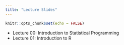 ```yaml
---
title: "Lecture Slides"
---
```


```r
knitr::opts_chunk$set(echo = FALSE)
```

* Lecture 00: Introduction to Statistical Programming
* Lecture 01: Introduction to R